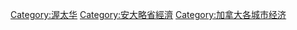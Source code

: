 [[Category:渥太华|Category:渥太华]]
[[Category:安大略省經濟|Category:安大略省經濟]]
[[Category:加拿大各城市经济|Category:加拿大各城市经济]]